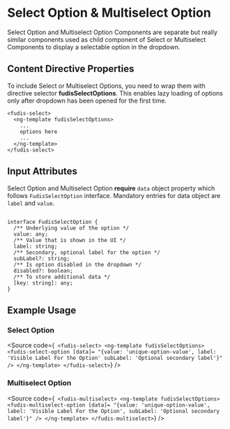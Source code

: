 
<Meta title="Components/Form/Select/Select and Multiselect Option" />

# Select Option & Multiselect Option

Select Option and Multiselect Option Components are separate but really similar components used as child component of Select or Multiselect Components to display a selectable option in the dropdown.

## Content Directive Properties

To include Select or Multiselect Options, you need to wrap them with directive selector **fudisSelectOptions**. This enables lazy loading of options only after dropdown has been opened for the first time.

```
<fudis-select>
  <ng-template fudisSelectOptions>
    ...
    options here
    ...
  </ng-template>
</fudis-select>
```

## Input Attributes

Select Option and Multiselect Option **require** `data` object property which follows `FudisSelectOption` interface. Mandatory entries for data object are `label` and `value`.

```

interface FudisSelectOption {
  /** Underlying value of the option */
  value: any;
  /** Value that is shown in the UI */
  label: string;
  /** Secondary, optional label for the option */
  subLabel?: string;
  /** Is option disabled in the dropdown */
  disabled?: boolean;
  /** To store additional data */
  [key: string]: any;
}

```

## Example Usage

<Canvas of={Stories.Example} />

### Select Option

<Source
  code={`
<fudis-select>
  <ng-template fudisSelectOptions>
    <fudis-select-option
      [data]=
        "{value: 'unique-option-value',
        label: 'Visible Label For the Option'
        subLabel: 'Optional secondary label'}"
    />
  </ng-template>
</fudis-select>`}
/>

### Multiselect Option

<Source
  code={`
<fudis-multiselect>
  <ng-template fudisSelectOptions>
    <fudis-multiselect-option
      [data]=
        "{value: 'unique-option-value',
        label: 'Visible Label For the Option',
        subLabel: 'Optional secondary label'}"
    />
  </ng-template>
</fudis-multiselect>`}
/>
